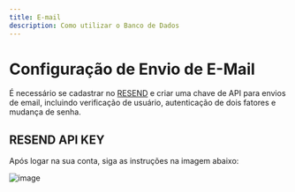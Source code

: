 ```yaml
---
title: E-mail
description: Como utilizar o Banco de Dados
---
```


# Configuração de Envio de E-Mail

É necessário se cadastrar no [RESEND](https://resend.com/) e criar uma chave de API para envios de email, incluindo verificação de usuário, autenticação de dois fatores e mudança de senha.

## RESEND API KEY

Após logar na sua conta, siga as instruções na imagem abaixo:

![image](../../assets/resend-api-key.jpg)
